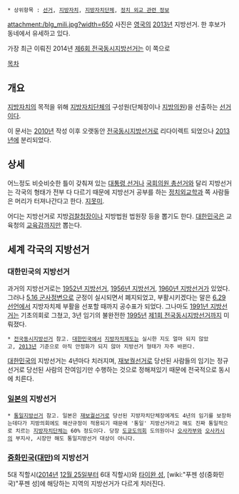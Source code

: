  * 상위항목 : [[선거]], [[지방자치]], [[지방자치단체]], [[정치 외교 관련 정보]]

{{{+1 地方選擧 / Local Election 또는 Regional Election }}}

attachment:/blg_mili.jpg?width=650
사진은 [[영국]]의 [[2013년]] 지방선거. 한 후보가 동네에서 유세하고 있다. 

가장 최근 이뤄진 2014년 [[제6회 전국동시지방선거]]는 이 쪽으로

[[목차]]

== 개요 ==
[[지방자치]]의 목적을 위해 [[지방자치단체]]의 구성원(단체장이나 [[지방의원]])을 선출하는 [[선거]]이다.

이 문서는 [[2010년]] 작성 이후 오랫동안 [[전국동시지방선거]]로 리다이렉트 되었으나 [[2013년]]에 분리되었다. 

== 상세 ==
어느정도 비슷비슷한 틀이 갖춰져 있는 [[대통령 선거]]나 [[국회의원 총선거]]와 달리 지방선거는 각국의 형태가 전부 다 다르기 때문에 지방선거 공부를 하는 [[정치외교학과]] 쪽 사람들은 머리가 터져나간다고 한다. [[지못미]].

어디는 지방선거로 지방[[검찰청]]장이나 지방법원 법원장 등을 뽑기도 한다. [[대한민국]]은 교육청의 [[교육감]]까지만 뽑는다. 

== 세계 각국의 지방선거 ==
=== 대한민국의 지방선거 ===
과거의 지방선거로는 [[1952년 지방선거]], [[1956년 지방선거]], [[1960년 지방선거]]가 있었다. 그러나 [[5.16 군사정변]]으로 군정이 실시되면서 폐지되었고, 부활시키겠다는 말은 [[6.29 선언]]에서 지방자치제 부활을 선포할 때까지 공수표가 되었다. 그나마도 [[1991년 지방선거]]는 기초의회로 그쳤고, 3년 임기의 불완전한 [[1995년]] [[제1회 전국동시지방선거]]까지 미뤄졌다.

 * [[전국동시지방선거]] 참고. [[대한민국]]에서 [[지방자치제도]]는 실시한 지도 얼마 되지 않았고, [[2013년]] 기준으로 아직 안정화가 되지 않아 지방선거 형태가 자주 바뀐다. 

[[대한민국]]의 지방선거는 4년마다 치러지며, [[재보궐선거]]로 당선된 사람들의 임기는 정규선거로 당선된 사람의 잔여임기만 수행하는 것으로 정해져있기 때문에 전국적으로 동시에 치른다.

=== [[일본]]의 지방선거 ===
 * [[통일지방선거]] 참고. 일본은 [[재보궐선거]]로 당선된 지방자치단체장에게도 4년의 임기를 보장하는데다가 지방의회에도 해산규정이 적용되기 때문에 '통일' 지방선거라고 해도 진짜 통일적으로 치르는 [[지방자치단체]]는 60% 정도이다. 당장 [[도쿄]]도의회 도의원이나 [[오사카]]부와 [[오사카]]시의 부지사, 시장만 해도 통일지방선거 대상이 아니다.

=== [[중화민국]]([[대만]])의 지방선거 ===
5대 직할시([[2014년]] [[12월 25일]]부터 6대 직할시)와 [[타이완 성]], [wiki:"푸젠 성(중화민국)"푸젠 성]에 해당하는 지역의 지방선거가 다르게 치러진다. 

